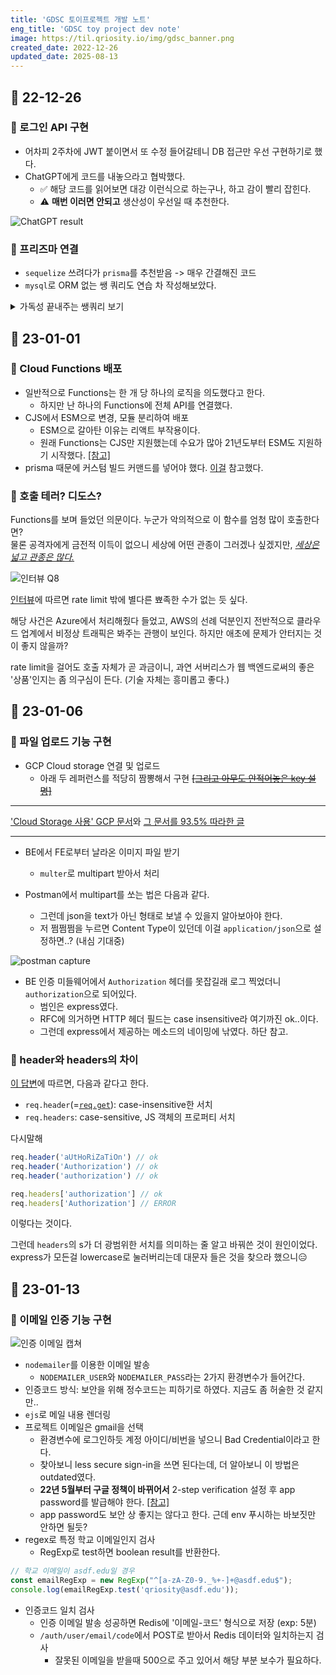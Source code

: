 ```yaml
---
title: 'GDSC 토이프로젝트 개발 노트'
eng_title: 'GDSC toy project dev note'
image: https://til.qriosity.io/img/gdsc_banner.png
created_date: 2022-12-26
updated_date: 2025-08-13
---
```


## 📅 22-12-26

### 📌 로그인 API 구현
- 어차피 2주차에 JWT 붙이면서 또 수정 들어갈테니 DB 접근만 우선 구현하기로 했다.
- ChatGPT에게 코드를 내놓으라고 협박했다.
    - ✅ 해당 코드를 읽어보면 대강 이런식으로 하는구나, 하고 감이 빨리 잡힌다.
    - ⚠️ **매번 이러면 안되고** 생산성이 우선일 때 추천한다.

![ChatGPT result](https://user-images.githubusercontent.com/77003554/211281233-603d27c3-ea51-43a0-8b1f-9cc6201026e7.png)

### 📌 프리즈마 연결

- `sequelize` 쓰려다가 `prisma`를 추천받음 -> 매우 간결해진 코드
- `mysql`로 ORM 없는 쌩 쿼리도 연습 차 작성해보았다.

<details>
<summary>가독성 끝내주는 쌩쿼리 보기</summary>

```javascript
connection.query(
    'INSERT INTO Users (nickname, name, studentId, department, status) values (?, ?, ?, ?, ?);',
    [nickname, name, studentId, department, status],
    (error, results) => {
        if (error) {
            console.error(error);
            res.status(500).send({error: 'An error occurred while saving..'});
        } else {
            // Query the database for the name
            const query = 'SELECT nickname, name FROM users WHERE name = ?';
            connection.query(query, [name], (error, results) => {
                if (error) {
                console.error(error);
                res.sendStatus(500);
                } else {
                res.send(results);
                }
            });
        }
    }
);
```
</details>

## 📅 23-01-01
### 📌 Cloud Functions 배포

- 일반적으로 Functions는 한 개 당 하나의 로직을 의도했다고 한다.
    - 하지만 난 하나의 Functions에 전체 API를 연결했다.
- CJS에서 ESM으로 변경, 모듈 분리하여 배포
    - ESM으로 갈아탄 이유는 리액트 부작용이다.
    - 원래 Functions는 CJS만 지원했는데 수요가 많아 21년도부터 ESM도 지원하기 시작했다. [[참고]](https://medium.com/google-cloud/es-modules-in-cloud-functions-f5be1676c8b5)
- prisma 때문에 커스텀 빌드 커맨드를 넣어야 했다. [이걸](https://cloud.google.com/functions/docs/writing/specifying-dependencies-nodejs#executing_custom_build_steps_during_deployment) 참고했다.

### 📌 호출 테러? 디도스?

Functions를 보며 들었던 의문이다. 누군가 악의적으로 이 함수를 엄청 많이 호출한다면? <br/>
물론 공격자에게 금전적 이득이 없으니 세상에 어떤 관종이 그러겠나 싶겠지만, *[세상은 넓고 관종은 많다.](https://imgur.com/a/7DPw1M1)*

![인터뷰 Q8](https://user-images.githubusercontent.com/77003554/211312722-5462db7a-88ac-49b2-bf28-448bd2d75c5b.png)

[인터뷰](https://www.inflearn.com/pages/weekly-inflearn-45-20220330)에 따르면 rate limit 밖에 별다른 뾰족한 수가 없는 듯 싶다.

해당 사건은 Azure에서 처리해줬다 들었고, AWS의 선례 덕분인지 전반적으로 클라우드 업계에서 비정상 트래픽은 봐주는 관행이 보인다. 하지만 애초에 문제가 안터지는 것이 좋지 않을까?

rate limit을 걸어도 호출 자체가 곧 과금이니, 과연 서버리스가 웹 백엔드로써의 좋은 '상품'인지는 좀 의구심이 든다. (기술 자체는 흥미롭고 좋다.)


## 📅 23-01-06
### 📌 파일 업로드 기능 구현

- GCP Cloud storage 연결 및 업로드
    - 아래 두 레퍼런스를 적당히 짬뽕해서 구현 ~~[[그리고 아무도 안적어놓은 key 설명]](https://github.com/googleapis/google-auth-library-nodejs/issues/137)~~

---
['Cloud Storage 사용' GCP 문서](https://cloud.google.com/appengine/docs/standard/nodejs/using-cloud-storage?hl=ko)와 [그 문서를 93.5% 따라한 글](https://r4bb1t.tistory.com/29)

---

- BE에서 FE로부터 날라온 이미지 파일 받기
    - `multer`로 multipart 받아서 처리


- Postman에서 multipart를 쏘는 법은 다음과 같다.
    - 그런데 json을 text가 아닌 형태로 보낼 수 있을지 알아보아야 한다.
    - 저 쩜쩜쩜을 누르면 Content Type이 있던데 이걸 `application/json`으로 설정하면..? (내심 기대중)

![postman capture](https://user-images.githubusercontent.com/77003554/211240945-9daa006c-be8c-4e4b-98df-59d189271a60.png)

- BE 인증 미들웨어에서 `Authorization` 헤더를 못잡길래 로그 찍었더니 `authorization`으로 되어있다.
    - 범인은 express였다.
    - RFC에 의거하면 HTTP 헤더 필드는 case insensitive라 여기까진 ok..이다.
    - 그런데 express에서 제공하는 메소드의 네이밍에 낚였다. 하단 참고.
    

### 📌 header와 headers의 차이

[이 답변](https://stackoverflow.com/questions/60855411/req-header-vs-req-headers-in-express)에 따르면, 다음과 같다고 한다.
- `req.header`(=[`req.get`](https://expressjs.com/en/api.html#req.get)): case-insensitive한 서치
- `req.headers`: case-sensitive, JS 객체의 프로퍼티 서치

다시말해
```javascript
req.header('aUtHoRiZaTiOn') // ok
req.header('Authorization') // ok
req.header('authorization') // ok

req.headers['authorization'] // ok
req.headers['Authorization'] // ERROR
```
이렇다는 것이다.

그런데 `headers`의 s가 더 광범위한 서치를 의미하는 줄 알고 바꿔쓴 것이 원인이었다. express가 모든걸 lowercase로 눌러버리는데 대문자 들은 것을 찾으라 했으니😑

## 📅 23-01-13
### 📌 이메일 인증 기능 구현

![인증 이메일 캡쳐](https://user-images.githubusercontent.com/77003554/212867605-a59cd064-5b4c-4d26-81cd-8d4ea0aefcaf.png)

- `nodemailer`를 이용한 이메일 발송
    - `NODEMAILER_USER`와 `NODEMAILER_PASS`라는 2가지 환경변수가 들어간다.
- 인증코드 방식: 보안을 위해 정수코드는 피하기로 하였다. 지금도 좀 허술한 것 같지만..
- `ejs`로 메일 내용 렌더링
- 프로젝트 이메일은 gmail을 선택
    - 환경변수에 로그인하듯 계정 아이디/비번을 넣으니 Bad Credential이라고 한다.
    - 찾아보니 less secure sign-in을 쓰면 된다는데, 더 알아보니 이 방법은 outdated였다.
    - **22년 5월부터 구글 정책이 바뀌어서** 2-step verification 설정 후 app password를 발급해야 한다. [[참고]](https://stackoverflow.com/a/45479968)
    - app password도 보안 상 좋지는 않다고 한다. 근데 env 푸시하는 바보짓만 안하면 될듯?
- regex로 특정 학교 이메일인지 검사
    - RegExp로 test하면 boolean result를 반환한다.

``` javascript
// 학교 이메일이 asdf.edu일 경우
const emailRegExp = new RegExp("^[a-zA-Z0-9._%+-]+@asdf.edu$");
console.log(emailRegExp.test('qriosity@asdf.edu'));
```

- 인증코드 일치 검사
    - 인증 이메일 발송 성공하면 Redis에 '이메일-코드' 형식으로 저장 (exp: 5분)
    - `/auth/user/email/code`에서 POST로 받아서 Redis 데이터와 일치하는지 검사
        - 잘못된 이메일을 받을때 500으로 주고 있어서 해당 부분 보수가 필요하다.